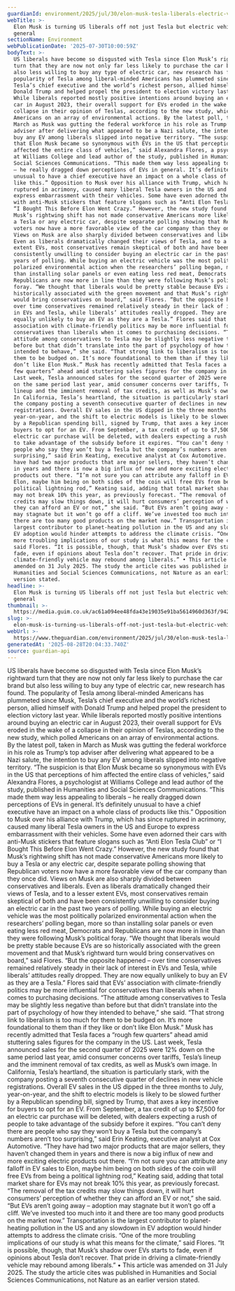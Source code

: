 ```yaml
---
guardianId: environment/2025/jul/30/elon-musk-tesla-liberals-electric-vehicles
webTitle: >-
  Elon Musk is turning US liberals off not just Tesla but electric vehicles in
  general
sectionName: Environment
webPublicationDate: '2025-07-30T10:00:59Z'
bodyText: >-
  US liberals have become so disgusted with Tesla since Elon Musk’s rightward
  turn that they are now not only far less likely to purchase the car brand but
  also less willing to buy any type of electric car, new research has found. The
  popularity of Tesla among liberal-minded Americans has plummeted since Musk,
  Tesla’s chief executive and the world’s richest person, allied himself with
  Donald Trump and helped propel the president to election victory last year.
  While liberals reported mostly positive intentions around buying an electric
  car in August 2023, their overall support for EVs eroded in the wake of a
  collapse in their opinion of Teslas, according to the new study, which polled
  Americans on an array of environmental actions. By the latest poll, taken in
  March as Musk was gutting the federal workforce in his role as Trump’s top
  adviser after delivering what appeared to be a Nazi salute, the intention to
  buy any EV among liberals slipped into negative territory. “The suspicion is
  that Elon Musk became so synonymous with EVs in the US that perceptions of him
  affected the entire class of vehicles,” said Alexandra Flores, a psychologist
  at Williams College and lead author of the study, published in Humanities and
  Social Sciences Communications. “This made them way less appealing to liberals
  – he really dragged down perceptions of EVs in general. It’s definitely
  unusual to have a chief executive have an impact on a whole class of products
  like this.” Opposition to Musk over his alliance with Trump, which has since
  ruptured in acrimony, caused many liberal Tesla owners in the US and Europe to
  express embarrassment with their vehicles. Some have even adorned their cars
  with anti-Musk stickers that feature slogans such as “Anti Elon Tesla Club” or
  “I Bought This Before Elon Went Crazy.” However, the new study found that
  Musk’s rightwing shift has not made conservative Americans more likely to buy
  a Tesla or any electric car, despite separate polling showing that Republican
  voters now have a more favorable view of the car company than they once did.
  Views on Musk are also sharply divided between conservatives and liberals.
  Even as liberals dramatically changed their views of Tesla, and to a lesser
  extent EVs, most conservatives remain skeptical of both and have been
  consistently unwilling to consider buying an electric car in the past two
  years of polling. While buying an electric vehicle was the most politically
  polarized environmental action when the researchers’ polling began, more so
  than installing solar panels or even eating less red meat, Democrats and
  Republicans are now more in line than they were following Musk’s political
  foray. “We thought that liberals would be pretty stable because EVs are so
  historically associated with the green movement and that Musk’s rightward turn
  would bring conservatives on board,” said Flores. “But the opposite happened –
  over time conservatives remained relatively steady in their lack of interest
  in EVs and Tesla, while liberals’ attitudes really dropped. They are now
  equally unlikely to buy an EV as they are a Tesla.” Flores said that EVs’
  association with climate-friendly politics may be more influential for
  conservatives than liberals when it comes to purchasing decisions. “The
  attitude among conservatives to Tesla may be slightly less negative than
  before but that didn’t translate into the part of psychology of how they
  intended to behave,” she said. “That strong link to liberalism is too much for
  them to be budged on. It’s more foundational to them than if they like or
  don’t like Elon Musk.” Musk has recently admitted that Tesla faces a “rough
  few quarters” ahead amid stuttering sales figures for the company in the US.
  Last week, Tesla announced sales for the second quarter of 2025 were 12% down
  on the same period last year, amid consumer concerns over tariffs, Tesla’s
  lineup and the imminent removal of tax credits, as well as Musk’s own image.
  In California, Tesla’s heartland, the situation is particularly stark, with
  the company posting a seventh consecutive quarter of declines in new vehicle
  registrations. Overall EV sales in the US dipped in the three months to July,
  year-on-year, and the shift to electric models is likely to be slowed further
  by a Republican spending bill, signed by Trump, that axes a key incentive for
  buyers to opt for an EV. From September, a tax credit of up to $7,500 for an
  electric car purchase will be deleted, with dealers expecting a rush of people
  to take advantage of the subsidy before it expires. “You can’t deny there are
  people who say they won’t buy a Tesla but the company’s numbers aren’t too
  surprising,” said Erin Keating, executive analyst at Cox Automotive. “They
  have had two major products that are major sellers, they haven’t changed them
  in years and there is now a big influx of new and more exciting electric
  products out there. “I’m not sure you can attribute any falloff in EV sales to
  Elon, maybe him being on both sides of the coin will free EVs from being a
  political lightning rod,” Keating said, adding that total market share for EVs
  may not break 10% this year, as previously forecast. “The removal of the tax
  credits may slow things down, it will hurt consumers’ perception of whether
  they can afford an EV or not,” she said. “But EVs aren’t going away – adoption
  may stagnate but it won’t go off a cliff. We’ve invested too much into it and
  there are too many good products on the market now.” Transportation is the
  largest contributor to planet-heating pollution in the US and any slowdown in
  EV adoption would hinder attempts to address the climate crisis. “One of the
  more troubling implications of our study is what this means for the climate,”
  said Flores. “It is possible, though, that Musk’s shadow over EVs starts to
  fade, even if opinions about Tesla don’t recover. That pride in driving a
  climate-friendly vehicle may rebound among liberals.” • This article was
  amended on 31 July 2025. The study the article cites was published in
  Humanities and Social Sciences Communications, not Nature as an earlier
  version stated.
headline: >-
  Elon Musk is turning US liberals off not just Tesla but electric vehicles in
  general
thumbnail: >-
  https://media.guim.co.uk/ac61a094ee48fda43e19035e91ba5614960d363f/942_0_6653_5322/500.jpg
slug: >-
  elon-musk-is-turning-us-liberals-off-not-just-tesla-but-electric-vehicles-in-general
webUrl: >-
  https://www.theguardian.com/environment/2025/jul/30/elon-musk-tesla-liberals-electric-vehicles
generatedAt: '2025-08-28T20:04:33.740Z'
source: guardian-api
---
```

US liberals have become so disgusted with Tesla since Elon Musk’s rightward turn that they are now not only far less likely to purchase the car brand but also less willing to buy any type of electric car, new research has found. The popularity of Tesla among liberal-minded Americans has plummeted since Musk, Tesla’s chief executive and the world’s richest person, allied himself with Donald Trump and helped propel the president to election victory last year. While liberals reported mostly positive intentions around buying an electric car in August 2023, their overall support for EVs eroded in the wake of a collapse in their opinion of Teslas, according to the new study, which polled Americans on an array of environmental actions. By the latest poll, taken in March as Musk was gutting the federal workforce in his role as Trump’s top adviser after delivering what appeared to be a Nazi salute, the intention to buy any EV among liberals slipped into negative territory. “The suspicion is that Elon Musk became so synonymous with EVs in the US that perceptions of him affected the entire class of vehicles,” said Alexandra Flores, a psychologist at Williams College and lead author of the study, published in Humanities and Social Sciences Communications. “This made them way less appealing to liberals – he really dragged down perceptions of EVs in general. It’s definitely unusual to have a chief executive have an impact on a whole class of products like this.” Opposition to Musk over his alliance with Trump, which has since ruptured in acrimony, caused many liberal Tesla owners in the US and Europe to express embarrassment with their vehicles. Some have even adorned their cars with anti-Musk stickers that feature slogans such as “Anti Elon Tesla Club” or “I Bought This Before Elon Went Crazy.” However, the new study found that Musk’s rightwing shift has not made conservative Americans more likely to buy a Tesla or any electric car, despite separate polling showing that Republican voters now have a more favorable view of the car company than they once did. Views on Musk are also sharply divided between conservatives and liberals. Even as liberals dramatically changed their views of Tesla, and to a lesser extent EVs, most conservatives remain skeptical of both and have been consistently unwilling to consider buying an electric car in the past two years of polling. While buying an electric vehicle was the most politically polarized environmental action when the researchers’ polling began, more so than installing solar panels or even eating less red meat, Democrats and Republicans are now more in line than they were following Musk’s political foray. “We thought that liberals would be pretty stable because EVs are so historically associated with the green movement and that Musk’s rightward turn would bring conservatives on board,” said Flores. “But the opposite happened – over time conservatives remained relatively steady in their lack of interest in EVs and Tesla, while liberals’ attitudes really dropped. They are now equally unlikely to buy an EV as they are a Tesla.” Flores said that EVs’ association with climate-friendly politics may be more influential for conservatives than liberals when it comes to purchasing decisions. “The attitude among conservatives to Tesla may be slightly less negative than before but that didn’t translate into the part of psychology of how they intended to behave,” she said. “That strong link to liberalism is too much for them to be budged on. It’s more foundational to them than if they like or don’t like Elon Musk.” Musk has recently admitted that Tesla faces a “rough few quarters” ahead amid stuttering sales figures for the company in the US. Last week, Tesla announced sales for the second quarter of 2025 were 12% down on the same period last year, amid consumer concerns over tariffs, Tesla’s lineup and the imminent removal of tax credits, as well as Musk’s own image. In California, Tesla’s heartland, the situation is particularly stark, with the company posting a seventh consecutive quarter of declines in new vehicle registrations. Overall EV sales in the US dipped in the three months to July, year-on-year, and the shift to electric models is likely to be slowed further by a Republican spending bill, signed by Trump, that axes a key incentive for buyers to opt for an EV. From September, a tax credit of up to $7,500 for an electric car purchase will be deleted, with dealers expecting a rush of people to take advantage of the subsidy before it expires. “You can’t deny there are people who say they won’t buy a Tesla but the company’s numbers aren’t too surprising,” said Erin Keating, executive analyst at Cox Automotive. “They have had two major products that are major sellers, they haven’t changed them in years and there is now a big influx of new and more exciting electric products out there. “I’m not sure you can attribute any falloff in EV sales to Elon, maybe him being on both sides of the coin will free EVs from being a political lightning rod,” Keating said, adding that total market share for EVs may not break 10% this year, as previously forecast. “The removal of the tax credits may slow things down, it will hurt consumers’ perception of whether they can afford an EV or not,” she said. “But EVs aren’t going away – adoption may stagnate but it won’t go off a cliff. We’ve invested too much into it and there are too many good products on the market now.” Transportation is the largest contributor to planet-heating pollution in the US and any slowdown in EV adoption would hinder attempts to address the climate crisis. “One of the more troubling implications of our study is what this means for the climate,” said Flores. “It is possible, though, that Musk’s shadow over EVs starts to fade, even if opinions about Tesla don’t recover. That pride in driving a climate-friendly vehicle may rebound among liberals.” • This article was amended on 31 July 2025. The study the article cites was published in Humanities and Social Sciences Communications, not Nature as an earlier version stated.
